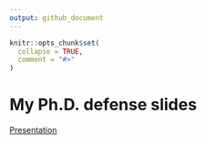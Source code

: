 ```yaml
---
output: github_document
---
```


<!-- README.md is generated from README.Rmd. Please edit that file -->

```r
knitr::opts_chunk$set(
  collapse = TRUE,
  comment = "#>"
)
```

# My Ph.D. defense slides

<!-- badges: start -->
<!-- badges: end -->

[Presentation](https://corradolanera.github.io/phd-defense/)
